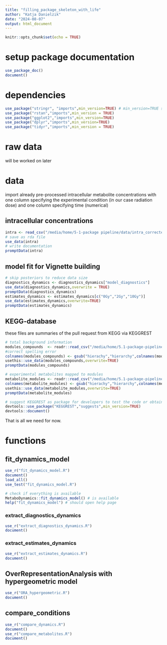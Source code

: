 ```yaml
---
title: "filling_package_skeleton_with_life"
author: "Katja Danielzik"
date: "2024-08-07"
output: html_document
---
```


```r
knitr::opts_chunk$set(echo = TRUE)
```

# setup package documentation
```r
use_package_doc()
document()
```


# dependencies
```r
use_package("stringr", "imports",min_version=TRUE) # min_version=TRUE sets to current version
use_package("rstan","imports",min_version = TRUE)
use_package("ggplot2","imports",min_version=TRUE)
use_package("dplyr","imports",min_version=TRUE)
use_package("tidyr","imports",min_version = TRUE)
```


# raw data 
will be worked on later

# data
import already pre-processed intracellular metabolite concentrations with one
column specifying the experimental condition (in our case radiation dose) and
one column specifying time (numerical)

## intracellular concentrations
```r
intra <- read_csv("/media/home/5-1-package pipeline/data/intra_corrected_cell_counts.csv")
# save as rda file
use_data(intra)
# write documentation
promptData(intra)
```
## model fit for Vignette building
```r
# skip posteriors to reduce data size
diagnostics_dynamics <- diagnostics_dynamics["model_diagnostics"]
use_data(diagnostics_dynamics,overwrite = TRUE)
promptData(diagnostics_dynamics)
estimates_dynamics <- estimates_dynamics[c("0Gy","2Gy","10Gy")]
use_data(estimates_dynamics,overwrite=TRUE)
promptData(estimates_dynamics)
```


## KEGG-database 
these files are summaries of the pull request from KEGG via KEGGREST
```r
# total background information
modules_compounds  <- readr::read_csv("/media/home/5.1-package-pipeline/modules_compounds.csv")
#correct spelling error
colnames(modules_compounds) <- gsub("hierachy","hierarchy",colnames(modules_compounds))
usethis::use_data(modules_compounds,overwrite=TRUE)
promptData(modules_compounds)

# experimental metabolites mapped to modules
metabolite_modules <- readr::read_csv("/media/home/5.1-package-pipeline/metabolite_modules.csv")
colnames(metabolite_modules) <- gsub("hierachy","hierarchy",colnames(metabolite_modules))
usethis::use_data(metabolite_modules,overwrite=TRUE)
promptData(metabolite_modules)

# suggest KEGGREST as package for developers to test the code or obtain own datasets
devtools::use_package("KEGGREST","suggests",min_version=TRUE)
devtools::document()
```

That is all we need for now.

# functions
## fit_dynamics_model
```r
use_r("fit_dynamics_model.R")
document()
load_all()
use_test("fit_dynamics_model.R")

# check if everything is available
MetaboDynamics::fit_dynamics_model() # is available
help("fit_dynamics_model") # should open help page
```

### extract_diagnostics_dynamics
```r
use_r("extract_diagnostics_dynamics.R")
document()
```

### extract_estimates_dynamics
```r
use_r("extract_estimates_dynamics.R")
document()
```

## OverRepresentationAnalysis with hypergeometric model
```r
use_r("ORA_hypergeometric.R")
document()
```

## compare_conditions
```r
use_r("compare_dynamics.R")
document()
use_r("compare_metabolites.R")
document()
```

